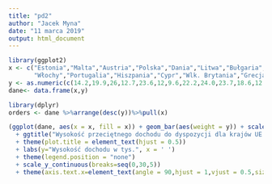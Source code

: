 ```yaml
---
title: "pd2"
author: "Jacek Myna"
date: "11 marca 2019"
output: html_document
---
```


```r
library(ggplot2)
x <- c("Estonia","Malta","Austria","Polska","Dania","Litwa","Bułgaria","Szwecja","Niemcy","Francja",
       "Włochy","Portugalia","Hiszpania","Cypr","Wlk. Brytania","Grecja")
y <- as.numeric(c(14.2,19.9,26,12.7,23.6,12,9.6,22.2,24.0,23.7,18.6,12.9,17.9,19.7,20.2,10.5))
dane<- data.frame(x,y)

library(dplyr)
orders <- dane %>%arrange(desc(y))%>%pull(x)

(ggplot(dane, aes(x = x, fill = x)) + geom_bar(aes(weight = y)) + scale_x_discrete(limits = orders)
  + ggtitle("Wysokość przeciętnego dochodu do dyspozycji dla krajów UE w 2017r.")
  + theme(plot.title = element_text(hjust = 0.5))
  + labs(y="Wysokość dochodu w tys.", x = ' ') 
  + theme(legend.position = "none") 
  + scale_y_continuous(breaks=seq(0,30,5))
  + theme(axis.text.x=element_text(angle = 90,hjust = 1,vjust = 0.5,size = 15)))
```